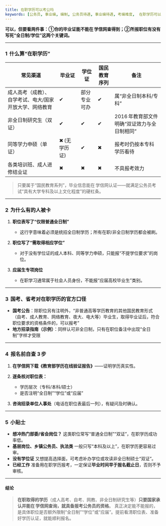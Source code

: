 ```yaml
---
title: 在职学历可以考公吗
keywords: [公务员, 事业编, 编制, 公务员待遇, 事业编待遇, 考编难度,  在职学历可以考公吗]
---
```




**可以，但要看两件事：①你的毕业证能不能在 学信网查得到；②所报职位有没有写死“全日制/学位”这两个关键词。**

---

### 1  什么算“在职学历”

| 常见渠道                         | 毕业证      | 学位证    | 国民教育序列 | 备注                                    |
| ---------------------------- | -------- | ------ | ------ | ------------------------------------- |
| 成人高考（成教）、自学考试、电大/国家开放大学、网络教育 | ✔        | 部分专业可办 | ✔      | 属“非全日制本科/专科”                          |
| 非全日制研究生（双证）                  | ✔        | ✔      | ✔      | 2016 年教育部文件明确“双证效力与全日制相同”  |
| 同等学力申硕（单证）                   | ✖ (无学历证) | ✔      | ✖      | 报考时仍按本专科学历看待                          |
| 各类培训班、成人进修结业证                | ✖        | ✖      | ✖      | 不具报考效力                                |

> 只要属于“国民教育系列”，毕业信息能在 学信网认证——就满足公务员考试“具有大学专科及以上文化程度”的硬杠条。

---

### 2  为什么有的人被卡

1. **职位表写了“仅限普通全日制”**

   * 这行字意味着必须是统招全日制学历；所有在职/非全日制学历都会被刷。
2. **职位写了“需取得相应学位”**

   * 对于没有学位证的成人本科、同等学力申硕，只能报“不提学位要求”的岗位。
3. **应届生专项岗位**

   * 在职学习通常属于社会人员身份，不能报“应届高校毕业生”类别。

---

### 3  国考、省考对在职学历的官方口径

* **国考公告**：除职位另有注明外，“非普通高等学历教育的其他国民教育形式（自考、成人教育、网络教育、夜大、电大等）毕业生，取得毕业证后，符合职位要求的资格条件的，可以报考”
* **地方招录指南（示例）**：同样认可非全日制，只有在职位备注中出现“全日制”字样才受限

---

### 4  报名前自查 3 步

1. **在学信网下载《教育部学历在线验证报告》**——证明学历真实性。
2. **逐条核对职位表：**

   * 学历层次（专科/本科/硕士）
   * 是否注明“全日制”“学位”或“应届”
3. **咨询招录单位人事处**（电话在职位表最后一列），有疑问及时确认。

---

### 5  小贴士

* **想冲热门部委/省会岗位？** 这类职位常写“普通全日制”“双证”，在职学历成功率低。
* **基层岗位、乡镇公务员、执法类** 一般只写“本科及以上”，在职学历更容易过审。
* **没有学位证** 又想提高选择面，可考虑补办学位或攻读非全日制硕士“双证”。
* **已经工作** 准备用在职学历报考，一定保证**毕业时间早于报名截止日**，否则不予审核。

---

#### 结论

> **在职取得的学历**（成人高考、自考、网教、非全日制研究生等）**只要国家承认并能在 学信网查询，就具备报考公务员的资格**。
> 真正决定能不能报的，是具体职位是否额外限制“全日制”“学位”或“应届”。提前看清职位表、准备好学历认证，就能顺利报名。

<FollowMe />
